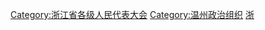 [[Category:浙江省各级人民代表大会|Category:浙江省各级人民代表大会]]
[[Category:温州政治组织|Category:温州政治组织]]
[[Category:设区的市人民代表大会|浙]]